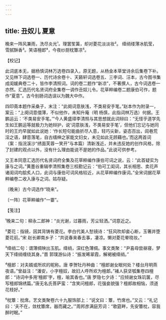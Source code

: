 ```yaml
---
---
---
```

title: 丑奴儿 夏意
---







晚来一阵风兼雨，洗尽炎光¹。理罢笙簧，却对菱花淡淡妆²。 绛绡缕薄冰肌莹，雪腻酥香³。笑语檀郎⁴，今夜纱厨枕簟凉⁵。

【校记】

此词底本无，据杨慎词林万选卷四录入，原无题，从杨金本草堂诗余后集卷下补。又见林下词选卷一、历代诗余卷十、天籁轩词选卷五、三李词、汪本，古今图书集成闺媛典卷二十，皆作李清照词。词的卷二题作“新凉”，不著撰人，古今词选卷一亦然。汇选历代名贤词府全集卷一调作丑奴儿令。花草粹编卷二题康伯可作，题作“夏意”。古今别肠词选误以为魏大中作。

四印斋本题作采桑子，末注：“此阕词意肤浅，不类易安手笔。”赵本作为附录一，案云：“上阕词意儇薄，不似他作，未知升庵（明 杨慎，此指词林万选）何据。王鹏运云：‘不类易安手笔。’”今人黄盛璋李清照与其思想就此词辩曰：“无怪乎道学先生如王鹏运等就极力为她辩护，说‘词意肤浅，不类易安手笔’，但他们忘记与她同时的王灼早就如此说她：‘作长短句能曲折尽人意，轻巧尖新，姿态百出，闾巷荒淫之语，肆意落笔，自古缙绅之家能文妇女，未见如此无顾藉也。’而这两首词（案：指浣溪沙“绣面芙蓉一笑开”与本篇）清新浅近，并未违反她的创作风格，除了封建的观点以外，没有什么理由能说不是她的作品。”此说可供参考。

又王本同意汇选历代名贤词府全集及花草粹编作康伯可词之说，云：“此首疑实为康与之词。”黄墨谷重辑李清照集卷三校勘记云：“伯可工闺词，其长相思、卖花声诸闺词均脍炙人口，此词与康伯可词风格较近，从花草粹编作康词。”全宋词据花草粹编卷二收入康与之词。姑存疑。

〔晚来〕古今词选作“晓来”。

〔一阵〕花草粹编作“一霎”。

【笺注】

¹晚来二句：柳永二郎神：“炎光谢，过暮雨，芳尘轻洒。”词意近之。

²菱花：指镜，因其背铸有菱花。李白代美人愁镜诗：“狂风吹却妾心断，玉箸并堕菱花前。”宋 赵长卿南乡子：“共说春来春去事，凄凉。懒对菱花晕晓妆。”

³绛绡二句：谓薄绸映出玉肌。绛绡，深红色薄绸。事文类聚：“尹喜母尝昼寝，梦天下绛绡缠绕其身。”晋 郭璞游仙诗：“振发晞翠霞，解褐被绛绡。”

⁴檀郎：对夫婿或所欢的昵称。唐 李贺牡丹种曲：“檀郎谢女眠何处？楼台月明燕夜语。”曾益注：“潘安，小字檀奴，故妇人呼所欢为檀郎。”褚人获坚瓠集卷四檀郎：“诗词中多用‘檀郎’字，檀，喻其香也。”唐 罗隐七夕诗：“应倾谢女珠玑箧，尽写檀郎锦绣篇。”唐无名氏菩萨蛮：“含笑问檀郎，花强妾貌强？檀郎故相恼，须道花枝好。”

⁵枕簟：枕席。艺文类聚卷六十九服饰部上：“说文曰：簟，竹席也。”又云：“礼记曰：‘夫不在，敛枕簟席，器而藏之。’”周邦彦满庭芳词：“歌筵畔，先安簟枕，容我醉时眠。”